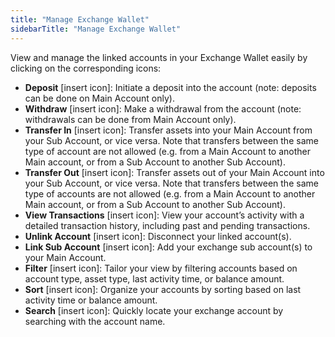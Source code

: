 ```yaml
---
title: "Manage Exchange Wallet"
sidebarTitle: "Manage Exchange Wallet"
---
```


View and manage the linked accounts in your Exchange Wallet easily by clicking on the corresponding icons:

- **Deposit** [insert icon]: Initiate a deposit into the account (note: deposits can be done on Main Account only).
- **Withdraw** [insert icon]: Make a withdrawal from the account (note: withdrawals can be done from Main Account only).
- **Transfer In** [insert icon]: Transfer assets into your Main Account from your Sub Account, or vice versa. Note that transfers between the same type of account are not allowed (e.g. from a Main Account to another Main account, or from a Sub Account to another Sub Account).
- **Transfer Out** [insert icon]: Transfer assets out of your Main Account into your Sub Account, or vice versa. Note that transfers between the same type of accounts are not allowed (e.g. from a Main Account to another Main account, or from a Sub Account to another Sub Account).
- **View Transactions** [insert icon]: View your account’s activity with a detailed transaction history, including past and pending transactions.
- **Unlink Account** [insert icon]: Disconnect your linked account(s).
- **Link Sub Account** [insert icon]: Add your exchange sub account(s) to your Main Account.
- **Filter** [insert icon]: Tailor your view by filtering accounts based on account type, asset type, last activity time, or balance amount.
- **Sort** [insert icon]: Organize your accounts by sorting based on last activity time or balance amount.
- **Search** [insert icon]: Quickly locate your exchange account by searching with the account name.